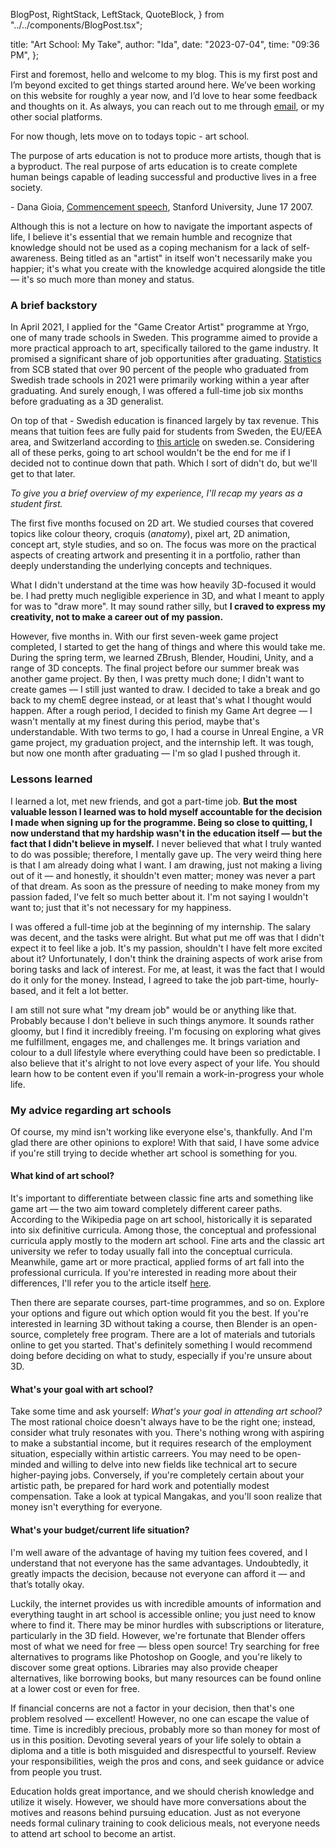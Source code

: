   BlogPost,
  RightStack,
  LeftStack,
  QuoteBlock,
} from "../../components/BlogPost.tsx";

  title: "Art School: My Take",
  author: "Ida",
  date: "2023-07-04",
  time: "09:36 PM",
};

First and foremost, hello and welcome to my blog. This is my first post and I’m beyond excited to get things started around here.
We’ve been working on this website for roughly a year now, and I’d love to hear some feedback and thoughts on it. As always, you
can reach out to me through [email](/contact), or my other social platforms.

For now though, lets move on to todays topic - art school.

<QuoteBlock>
  The purpose of arts education is not to produce more artists, though that is a
  byproduct. The real purpose of arts education is to create complete human
  beings capable of leading successful and productive lives in a free society.
</QuoteBlock>

\- Dana Gioia, [Commencement speech](https://news.Stanford.edu/2007/06/17/gioia-graduates-trade-easy-pleasures-complex-challenging-ones/),
Stanford University, June 17 2007.

Although this is not a lecture on how to navigate the important aspects of life, I believe it's essential that we remain humble and
recognize that knowledge should not be used as a coping mechanism for a lack of self-awareness. Being titled as an "artist" in itself
won't necessarily make you happier; it's what you create with the knowledge acquired alongside the title — it's so much more than
money and status.

### A brief backstory

In April 2021, I applied for the "Game Creator Artist" programme at Yrgo, one of many trade schools in Sweden. This programme aimed
to provide a more practical approach to art, specifically tailored to the game industry. It promised a significant share of job
opportunities after graduating. [Statistics](https://www.scb.se/hitta-statistik/statistik-efter-amne/utbildning-och-forskning/befolkningens-utbildning/intradet-pa-arbetsmarknaden/pong/statistiknyhet/intradet-pa-arbetsmarknaden-efter-yrkeshogskolan/) from SCB stated that over 90 percent of the people who
graduated from Swedish trade schools in 2021 were primarily working within a year after
graduating. And surely enough, I was offered a full-time job six months before graduating as a 3D generalist.

On top of that - Swedish education is financed largely by tax revenue. This means that tuition fees are fully paid for students
from Sweden, the EU/EEA area, and Switzerland according to [this article](https://sweden.se/work-business/study-research/higher-education) on sweden.se. Considering all of these perks, going to art
school wouldn't be the end for me if I decided not to continue down that path. Which I sort of didn't do, but we'll get to that later.

_To give you a brief overview of my experience, I'll recap my years as a student first._

The first five months focused on 2D art. We studied courses that covered topics like colour theory, croquis (_anatomy_), pixel art,
2D animation, concept art, style studies, and so on. The focus was more on the practical aspects of creating artwork and presenting
it in a portfolio, rather than deeply understanding the underlying concepts and techniques.

What I didn't understand at the time was how heavily 3D-focused it would be. I had pretty much negligible experience in 3D,
and what I meant to apply for was to "draw more". It may sound rather silly, but **I craved to express my creativity, not to make a
career out of my passion.**

However, five months in. With our first seven-week game project completed, I started to get the hang of things and where this
would take me. During the spring term, we learned ZBrush, Blender, Houdini, Unity, and a range of 3D concepts. The final project
before our summer break was another game project. By then, I was pretty much done; I didn't want to create games — I still just
wanted to draw. I decided to take a break and go back to my chemE degree instead, or at least that's what I thought would happen.
After a rough period, I decided to finish my Game Art degree — I wasn't mentally at my finest during this period, maybe that's
understandable. With two terms to go, I had a course in Unreal Engine, a VR game project, my graduation project, and the internship
left. It was tough, but now one month after graduating — I'm so glad I pushed through it.

### Lessons learned

I learned a lot, met new friends, and got a part-time job. **But the most valuable lesson I learned was to hold myself accountable
for the decision I made when signing up for the programme. Being so close to quitting, I now understand that my hardship wasn't in
the education itself — but the fact that I didn't believe in myself.** I never believed that what I truly wanted to do was possible;
therefore, I mentally gave up. The very weird thing here is that I am already doing what I want. I am drawing, just not making a
living out of it — and honestly, it shouldn't even matter; money was never a part of that dream. As soon as the pressure of needing
to make money from my passion faded, I've felt so much better about it. I'm not saying I wouldn't want to; just that it's not
necessary for my happiness.

I was offered a full-time job at the beginning of my internship. The salary was decent, and the tasks were alright. But what put me
off was that I didn't expect it to feel like a job. It's my passion, shouldn't I have felt more excited about it? Unfortunately,
I don't think the draining aspects of work arise from boring tasks and lack of interest. For me, at least, it was the fact that I
would do it only for the money. Instead, I agreed to take the job part-time, hourly-based, and it felt a lot better.

I am still not sure what "my dream job" would be or anything like that. Probably because I don't believe in such things anymore.
It sounds rather gloomy, but I find it incredibly freeing. I'm focusing on exploring what gives me fulfillment, engages me, and
challenges me. It brings variation and colour to a dull lifestyle where everything could have been so predictable. I also believe that
it's alright to not love every aspect of your life. You should learn how to be content even if you'll remain a work-in-progress your whole
life.

### My advice regarding art schools

Of course, my mind isn't working like everyone else's, thankfully. And I'm glad there are other opinions to explore! With that said,
I have some advice if you're still trying to decide whether art school is something for you.

#### What kind of art school?

It's important to differentiate between classic fine arts and something like game art — the two aim toward
completely different career paths. According to the Wikipedia page on art school, historically it is separated into six definitive
curricula. Among those, the conceptual and professional curricula apply mostly to the modern art school. Fine arts and the classic
art university we refer to today usually fall into the conceptual curricula. Meanwhile, game art or more practical, applied
forms of art fall into the professional curricula. If you're interested in reading more about their differences, I'll refer you to
the article itself [here](https://en.wikipedia.org/wiki/Art_school).

Then there are separate courses, part-time programmes, and so on. Explore your options and figure out which option would fit you the
best. If you're interested in learning 3D without taking a course, then Blender is an open-source, completely free program. There
are a lot of materials and tutorials online to get you started. That's definitely something I would recommend doing before deciding on
what to study, especially if you're unsure about 3D.

#### What's your goal with art school?

Take some time and ask yourself: _What's your goal in attending art school?_ The most rational choice
doesn't always have to be the right one; instead, consider what truly resonates with you. There's nothing wrong with aspiring to make
a substantial income, but it requires research of the employment situation, especially within artistic carreers. You may need to be
open-minded and willing to delve into new fields like technical art to secure higher-paying jobs. Conversely, if you're completely
certain about your artistic path, be prepared for hard work and potentially modest compensation. Take a look at typical Mangakas,
and you'll soon realize that money isn't everything for everyone.

#### What's your budget/current life situation?

I'm well aware of the advantage of having my tuition fees covered, and I understand that
not everyone has the same advantages. Undoubtedly, it greatly impacts the decision, because not everyone can afford it —
and that’s totally okay.

Luckily, the internet provides us with incredible amounts of information and everything taught in art school is accessible online; you
just need to know where to find it. There may be minor hurdles with subscriptions or literature, particularly in the 3D field. However,
we're fortunate that Blender offers most of what we need for free — bless open source! Try searching for free alternatives to programs
like Photoshop on Google, and you're likely to discover some great options. Libraries may also provide cheaper alternatives, like
borrowing books, but many resources can be found online at a lower cost or even for free.

If financial concerns are not a factor in your decision, then that's one problem resolved — excellent! However, no one can escape the
value of time. Time is incredibly precious, probably more so than money for most of us in this position. Devoting several
years of your life solely to obtain a diploma and a title is both misguided and disrespectful to yourself. Review your
responsibilities, weigh the pros and cons, and seek guidance or advice from people you trust.

Education holds great importance, and we should cherish knowledge and utilize it wisely. However, we should have more conversations
about the motives and reasons behind pursuing education. Just as not everyone needs formal culinary training to cook delicious meals,
not everyone needs to attend art school to become an artist.

